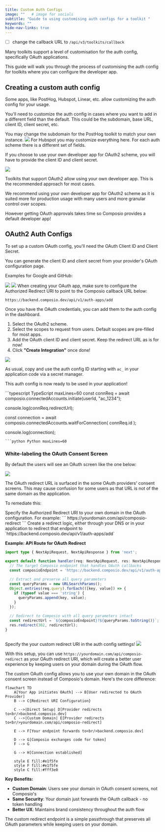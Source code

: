 ```yaml
---
title: Custom Auth Configs
image: ""   # image for socials
subtitle: "Guide to using customising auth configs for a toolkit "
keywords: ""
hide-nav-links: true
---
```


- [ ] change the callback URL to `/api/v3/toolkits/callback`

Many toolkits support a level of customisation for the auth config, specifically OAuth applications.

This guide will walk you through the process of customising the auth config for toolkits where you can configure the developer app.

## Creating a custom auth config
Some apps, like PostHog, Hubspot, Linear, etc. allow customizing the auth config for your usage.

You'll need to customize the auth config in cases where you want to add in a different field than the default. This could be the subdomain, base URL, client ID, client secret, etc.

<Tabs>
<Tab title="Example: PostHog">
You may change the subdomain for the PostHog toolkit to match your own instance.
<Frame background="subtle" title="PostHog Auth Config Settings">
<img src="../../assets/images/custom-auth-posthog.png" />
</Frame>
</Tab>
<Tab title="Example: Hubspot">
For Hubspot you may customize everything here. For each auth scheme there is a different set of fields.

If you choose to use your own developer app for OAuth2 scheme, you will have to provide the client ID and client secret.
<Frame background="subtle" title="Hubspot Auth Config Settings">
<img src="../../assets/images/custom-auth-hubspot.png" />
</Frame>
</Tab>
</Tabs>

Toolkits that support OAuth2 allow using your own developer app. This is the recommended approach for most cases.

<Tip title="Use your own developer app!" icon="exclamation">
We recommend using your own developer app for OAuth2 scheme as it is suited more for production usage with many users and more granular control over scopes.

However getting OAuth approvals takes time so Composio provides a default developer app!
</Tip>

## OAuth2 Auth Configs

<Steps>
<Step title="Generate the OAuth Client ID and Client Secret">
To set up a custom OAuth config, you'll need the OAuth Client ID and Client Secret.

You can generate the client ID and client secret from your provider's OAuth configuration page. 

Examples for Google and GitHub:
<Tabs>
<Tab title="Google">
<Frame background="subtle" caption="Google OAuth Configuration">
<img src="../../assets/images/google-oauth-config.png" />
</Frame>
</Tab>
<Tab title="GitHub">
<Frame background="subtle" caption="GitHub OAuth Configuration" >
<img src="../../assets/images/github-oauth-config.png" />
</Frame>
</Tab>
</Tabs>

</Step>
<Step title="Set the Authorized Redirect URI">
When creating your OAuth app, make sure to configure the Authorized Redirect URI to point to the Composio callback URL below:

```
https://backend.composio.dev/api/v1/auth-apps/add
```
</Step>
<Step title="Create the auth config">
Once you have the OAuth credentials, you can add them to the auth config in the dashboard.

1. Select the OAuth2 scheme.
2. Select the scopes to request from users. Default scopes are pre-filled for most apps.
3. Add the OAuth client ID and client secret. Keep the redirect URL as is for now!
4. Click **"Create Integration"** once done!

<Frame background="subtle" title="Auth Config Settings">
<img src="../../assets/images/integration-step-3-0.png" />
</Frame>

As usual, copy and use the auth config ID starting with `ac_` in your application code via a secret manager.



</Step>
</Steps>

This auth config is now ready to be used in your application!

<CodeGroup>
```typescript TypeScript maxLines=60
const connReq = await composio.connectedAccounts.initiate(userId, "ac_1234");

console.log(connReq.redirectUrl);

const connection = await composio.connectedAccounts.waitForConnection(
  connReq.id
);

console.log(connection);
```
```python Python maxLines=60
```
</CodeGroup>


### White-labeling the OAuth Consent Screen
By default the users will see an OAuth screen like the one below:
<Frame background="subtle" caption="Composio's Domain in OAuth Consent Screen">
<img src="../../assets/images/oauth-branding.png" />
</Frame>

The OAuth redirect URL is surfaced in the some OAuth providers' consent screens. This may cause confusion for some users as that URL is not of the same domain as the application.

To remediate this:

<Steps>
<Step title="Set the Authorized Redirect URI">
Specify the Authorized Redirect URI to your own domain in the OAuth configuration.
For example: 
```
https://yourdomain.com/api/composio-redirect
```

</Step>
<Step title="Create a redirect logic">
Create a redirect logic, either through your DNS or in your application to redirect that endpoint to `https://backend.composio.dev/api/v1/auth-apps/add`

**Example: API Route for OAuth Redirect**
<CodeGroup>
```typescript Next.js (pages/api/composio-redirect.ts)
import type { NextApiRequest, NextApiResponse } from 'next';

export default function handler(req: NextApiRequest, res: NextApiResponse) {
  // The target Composio endpoint that handles OAuth callbacks
  const composioEndpoint = 'https://backend.composio.dev/api/v1/auth-apps/add';
  
  // Extract and preserve all query parameters
  const queryParams = new URLSearchParams();
  Object.entries(req.query).forEach(([key, value]) => {
    if (typeof value === 'string') {
      queryParams.append(key, value);
    }
  });
  
  // Redirect to Composio with all query parameters intact
  const redirectUrl = `${composioEndpoint}?${queryParams.toString()}`;
  res.redirect(302, redirectUrl);
}
```

```python FastAPI (app.py)

```
</CodeGroup>
</Step>
<Step title="Create the auth config">
Specify the your custom redirect URI in the auth config settings!

<Frame background="subtle" title="Auth Config Settings">
<img src="../../assets/images/custom-redirect-uri.png" />
</Frame>
</Step>
</Steps>


With this setup, you can use `https://yourdomain.com/api/composio-redirect` as your OAuth redirect URI, which will create a better user experience by keeping users on your domain during the OAuth flow.

<Accordion title="How does this work?">

The custom OAuth config allows you to use your own domain in the OAuth consent screen instead of Composio's domain. Here's the core difference:

```mermaid
flowchart TD
    A[Your App initiates OAuth] --> B[User redirected to OAuth Provider]
    B --> C{Redirect URI Configuration}
    
    C -->|Direct Setup| D[Provider redirects to<br/>backend.composio.dev]
    C -->|Custom Domain| E[Provider redirects to<br/>yourdomain.com/api/composio-redirect]
    
    E --> F[Your endpoint forwards to<br/>backend.composio.dev]
    
    D --> G[Composio exchanges code for token]
    F --> G
    
    G --> H[Connection established]
    
    style E fill:#e1f5fe
    style F fill:#e1f5fe
    style C fill:#fff3e0
```

**Key Benefits:**
- **Custom Domain**: Users see your domain in OAuth consent screens, not Composio's
- **Same Security**: Your domain just forwards the OAuth callback - no token handling
- **Better UX**: Maintains brand consistency throughout the auth flow

The custom redirect endpoint is a simple passthrough that preserves all OAuth parameters while keeping users on your domain.

</Accordion>